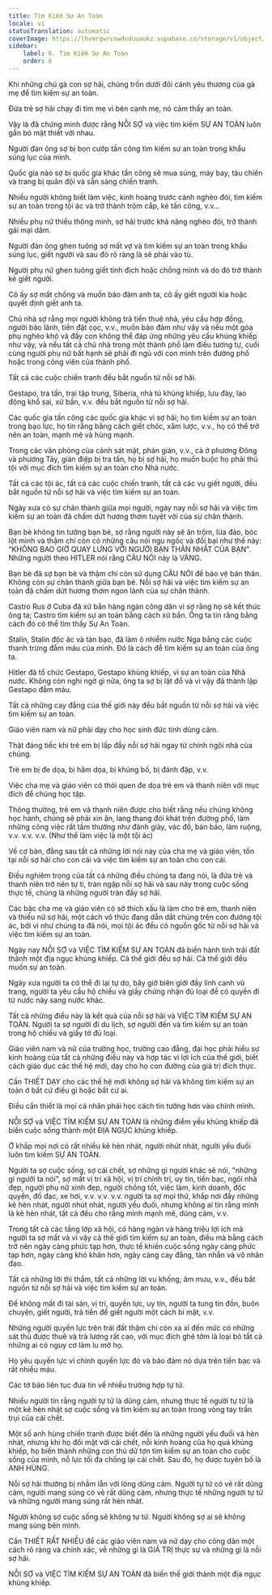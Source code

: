 ```yaml
---
title: Tìm Kiếm Sự An Toàn
locale: vi
statusTranslation: automatic
coverImage: https://lhvmrqwrcowdvduuaukz.supabase.co/storage/v1/object/public/strapi-uploads/small_cover-educacion-fundamental.webp-2d51a7828a2b1309555be27f7e2a61a0.webp
sidebar:
    label: 6. Tìm Kiếm Sự An Toàn
    order: 6
---
```

Khi những chú gà con sợ hãi, chúng trốn dưới đôi cánh yêu thương của gà mẹ để tìm kiếm sự an toàn.

Đứa trẻ sợ hãi chạy đi tìm mẹ vì bên cạnh mẹ, nó cảm thấy an toàn.

Vậy là đã chứng minh được rằng NỖI SỢ và việc tìm kiếm SỰ AN TOÀN luôn gắn bó mật thiết với nhau.

Người đàn ông sợ bị bọn cướp tấn công tìm kiếm sự an toàn trong khẩu súng lục của mình.

Quốc gia nào sợ bị quốc gia khác tấn công sẽ mua súng, máy bay, tàu chiến và trang bị quân đội và sẵn sàng chiến tranh.

Nhiều người không biết làm việc, kinh hoàng trước cảnh nghèo đói, tìm kiếm sự an toàn trong tội ác và trở thành trộm cắp, kẻ tấn công, v.v...

Nhiều phụ nữ thiếu thông minh, sợ hãi trước khả năng nghèo đói, trở thành gái mại dâm.

Người đàn ông ghen tuông sợ mất vợ và tìm kiếm sự an toàn trong khẩu súng lục, giết người và sau đó rõ ràng là sẽ phải vào tù.

Người phụ nữ ghen tuông giết tình địch hoặc chồng mình và do đó trở thành kẻ giết người.

Cô ấy sợ mất chồng và muốn bảo đảm anh ta, cô ấy giết người kia hoặc quyết định giết anh ta.

Chủ nhà sợ rằng mọi người không trả tiền thuê nhà, yêu cầu hợp đồng, người bảo lãnh, tiền đặt cọc, v.v., muốn bảo đảm như vậy và nếu một góa phụ nghèo khó và đầy con không thể đáp ứng những yêu cầu khủng khiếp như vậy, và nếu tất cả chủ nhà trong một thành phố làm điều tương tự, cuối cùng người phụ nữ bất hạnh sẽ phải đi ngủ với con mình trên đường phố hoặc trong công viên của thành phố.

Tất cả các cuộc chiến tranh đều bắt nguồn từ nỗi sợ hãi.

Gestapo, tra tấn, trại tập trung, Siberia, nhà tù khủng khiếp, lưu đày, lao động khổ sai, xử bắn, v.v. đều bắt nguồn từ nỗi sợ hãi.

Các quốc gia tấn công các quốc gia khác vì sợ hãi; họ tìm kiếm sự an toàn trong bạo lực, họ tin rằng bằng cách giết chóc, xâm lược, v.v., họ có thể trở nên an toàn, mạnh mẽ và hùng mạnh.

Trong các văn phòng của cảnh sát mật, phản gián, v.v., cả ở phương Đông và phương Tây, gián điệp bị tra tấn, họ bị sợ hãi, họ muốn buộc họ phải thú tội với mục đích tìm kiếm sự an toàn cho Nhà nước.

Tất cả các tội ác, tất cả các cuộc chiến tranh, tất cả các vụ giết người, đều bắt nguồn từ nỗi sợ hãi và việc tìm kiếm sự an toàn.

Ngày xưa có sự chân thành giữa mọi người, ngày nay nỗi sợ hãi và việc tìm kiếm sự an toàn đã chấm dứt hương thơm tuyệt vời của sự chân thành.

Bạn bè không tin tưởng bạn bè, sợ rằng người này sẽ ăn trộm, lừa đảo, bóc lột mình và thậm chí còn có những câu nói ngu ngốc và đồi bại như thế này: "KHÔNG BAO GIỜ QUAY LƯNG VỚI NGƯỜI BẠN THÂN NHẤT CỦA BẠN". Những người theo HITLER nói rằng CÂU NÓI này là VÀNG.

Bạn bè đã sợ bạn bè và thậm chí còn sử dụng CÂU NÓI để bảo vệ bản thân. Không còn sự chân thành giữa bạn bè. Nỗi sợ hãi và việc tìm kiếm sự an toàn đã chấm dứt hương thơm ngon lành của sự chân thành.

Castro Rus ở Cuba đã xử bắn hàng ngàn công dân vì sợ rằng họ sẽ kết thúc ông ta; Castro tìm kiếm sự an toàn bằng cách xử bắn. Ông ta tin rằng bằng cách đó có thể tìm thấy Sự An Toàn.

Stalin, Stalin độc ác và tàn bạo, đã làm ô nhiễm nước Nga bằng các cuộc thanh trừng đẫm máu của mình. Đó là cách để tìm kiếm sự an toàn của ông ta.

Hitler đã tổ chức Gestapo, Gestapo khủng khiếp, vì sự an toàn của Nhà nước. Không còn nghi ngờ gì nữa, ông ta sợ bị lật đổ và vì vậy đã thành lập Gestapo đẫm máu.

Tất cả những cay đắng của thế giới này đều bắt nguồn từ nỗi sợ hãi và việc tìm kiếm sự an toàn.

Giáo viên nam và nữ phải dạy cho học sinh đức tính dũng cảm.

Thật đáng tiếc khi trẻ em bị lấp đầy nỗi sợ hãi ngay từ chính ngôi nhà của chúng.

Trẻ em bị đe dọa, bị hăm dọa, bị khủng bố, bị đánh đập, v.v.

Việc cha mẹ và giáo viên có thói quen đe dọa trẻ em và thanh niên với mục đích để chúng học tập.

Thông thường, trẻ em và thanh niên được cho biết rằng nếu chúng không học hành, chúng sẽ phải xin ăn, lang thang đói khát trên đường phố, làm những công việc rất tầm thường như đánh giày, vác đồ, bán báo, làm ruộng, v.v. v.v. v.v. (Như thể làm việc là một tội ác)

Về cơ bản, đằng sau tất cả những lời nói này của cha mẹ và giáo viên, tồn tại nỗi sợ hãi cho con cái và việc tìm kiếm sự an toàn cho con cái.

Điều nghiêm trọng của tất cả những điều chúng ta đang nói, là đứa trẻ và thanh niên trở nên tự ti, tràn ngập nỗi sợ hãi và sau này trong cuộc sống thực tế, chúng là những người tràn đầy sợ hãi.

Các bậc cha mẹ và giáo viên có sở thích xấu là làm cho trẻ em, thanh niên và thiếu nữ sợ hãi, một cách vô thức đang dẫn dắt chúng trên con đường tội ác, bởi vì như chúng ta đã nói, mọi tội ác đều có nguồn gốc từ nỗi sợ hãi và việc tìm kiếm sự an toàn.

Ngày nay NỖI SỢ và VIỆC TÌM KIẾM SỰ AN TOÀN đã biến hành tinh trái đất thành một địa ngục khủng khiếp. Cả thế giới đều sợ hãi. Cả thế giới đều muốn sự an toàn.

Ngày xưa người ta có thể đi lại tự do, bây giờ biên giới đầy lính canh vũ trang, người ta yêu cầu hộ chiếu và giấy chứng nhận đủ loại để có quyền đi từ nước này sang nước khác.

Tất cả những điều này là kết quả của nỗi sợ hãi và VIỆC TÌM KIẾM SỰ AN TOÀN. Người ta sợ người đi du lịch, sợ người đến và tìm kiếm sự an toàn trong hộ chiếu và giấy tờ đủ loại.

Giáo viên nam và nữ của trường học, trường cao đẳng, đại học phải hiểu sự kinh hoàng của tất cả những điều này và hợp tác vì lợi ích của thế giới, biết cách giáo dục các thế hệ mới, dạy cho họ con đường của giá trị đích thực.

Cần THIẾT DẠY cho các thế hệ mới không sợ hãi và không tìm kiếm sự an toàn ở bất cứ điều gì hoặc bất cứ ai.

Điều cần thiết là mọi cá nhân phải học cách tin tưởng hơn vào chính mình.

NỖI SỢ và VIỆC TÌM KIẾM SỰ AN TOÀN là những điểm yếu khủng khiếp đã biến cuộc sống thành một ĐỊA NGỤC khủng khiếp.

Ở khắp mọi nơi có rất nhiều kẻ hèn nhát, người nhút nhát, người yếu đuối luôn tìm kiếm SỰ AN TOÀN.

Người ta sợ cuộc sống, sợ cái chết, sợ những gì người khác sẽ nói, "những gì người ta nói", sợ mất vị trí xã hội, vị trí chính trị, uy tín, tiền bạc, ngôi nhà đẹp, người phụ nữ xinh đẹp, người chồng tốt, việc làm, kinh doanh, độc quyền, đồ đạc, xe hơi, v.v. v.v. v.v. người ta sợ mọi thứ, khắp nơi đầy những kẻ hèn nhát, người nhút nhát, người yếu đuối, nhưng không ai tin rằng mình là kẻ hèn nhát, tất cả đều cho rằng mình mạnh mẽ, dũng cảm, v.v.

Trong tất cả các tầng lớp xã hội, có hàng ngàn và hàng triệu lợi ích mà người ta sợ mất và vì vậy cả thế giới tìm kiếm sự an toàn, điều mà bằng cách trở nên ngày càng phức tạp hơn, thực tế khiến cuộc sống ngày càng phức tạp hơn, ngày càng khó khăn hơn, ngày càng cay đắng, tàn nhẫn và vô nhân đạo.

Tất cả những lời thì thầm, tất cả những lời vu khống, âm mưu, v.v., đều bắt nguồn từ nỗi sợ hãi và việc tìm kiếm sự an toàn.

Để không mất đi tài sản, vị trí, quyền lực, uy tín, người ta tung tin đồn, buôn chuyện, giết người, trả tiền để giết người một cách bí mật, v.v.

Những người quyền lực trên trái đất thậm chí còn xa xỉ đến mức có những sát thủ được thuê và trả lương rất cao, với mục đích ghê tởm là loại bỏ tất cả những ai có nguy cơ làm lu mờ họ.

Họ yêu quyền lực vì chính quyền lực đó và bảo đảm nó dựa trên tiền bạc và rất nhiều máu.

Các tờ báo liên tục đưa tin về nhiều trường hợp tự tử.

Nhiều người tin rằng người tự tử là dũng cảm, nhưng thực tế người tự tử là một kẻ hèn nhát sợ cuộc sống và tìm kiếm sự an toàn trong vòng tay trần trụi của cái chết.

Một số anh hùng chiến tranh được biết đến là những người yếu đuối và hèn nhát, nhưng khi họ đối mặt với cái chết, nỗi kinh hoàng của họ quá khủng khiếp, họ biến thành những con thú dữ tợn tìm kiếm sự an toàn cho cuộc sống của mình, nỗ lực tối đa chống lại cái chết. Sau đó, họ được tuyên bố là ANH HÙNG.

Nỗi sợ hãi thường bị nhầm lẫn với lòng dũng cảm. Người tự tử có vẻ rất dũng cảm, người mang súng có vẻ rất dũng cảm, nhưng thực tế những người tự tử và những người mang súng rất hèn nhát.

Người không sợ cuộc sống sẽ không tự tử. Người không sợ ai sẽ không mang súng bên mình.

Cần THIẾT RẤT NHIỀU để các giáo viên nam và nữ dạy cho công dân một cách rõ ràng và chính xác, về những gì là GIÁ TRỊ thực sự và những gì là nỗi sợ hãi.

NỖI SỢ và VIỆC TÌM KIẾM SỰ AN TOÀN đã biến thế giới thành một địa ngục khủng khiếp.

